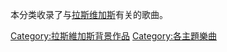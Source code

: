 本分类收录了与[[拉斯维加斯|拉斯维加斯]]有关的歌曲。

[[Category:拉斯維加斯背景作品|Category:拉斯維加斯背景作品]]
[[Category:各主題樂曲|Category:各主題樂曲]]